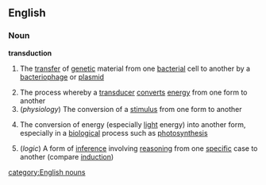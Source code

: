 ==English==
===Noun===
'''transduction'''
#{{biology}} The [[transfer]] of [[genetic]] material from one [[bacterial]] cell to another by a [[bacteriophage]] or [[plasmid]]
# The process whereby a [[transducer]] [[convert]]s [[energy]] from one form to another
#(''physiology'') The conversion of a [[stimulus]] from one form to another
#{{physics}} The conversion of energy (especially [[light]] energy) into another form, especially in a [[biological]] process such as [[photosynthesis]]
#(''logic'') A form of [[inference]] involving [[reasoning]] from one [[specific]] case to another (compare [[induction]])
{{wikipediapar|transduction (genetics)}}
{{wikipediapar|transduction (biophysics)}}
{{wikipediapar|transduction (physiology)}}
{{wikipediapar|transduction (machine learning)}}
[[category:English nouns]]